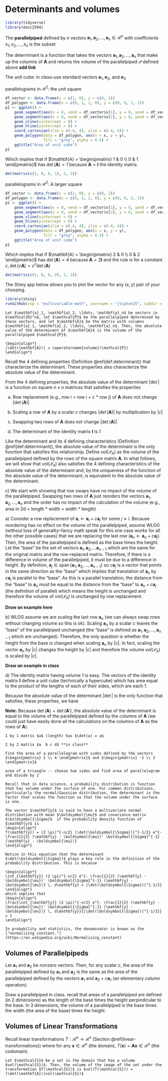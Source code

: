# Determinants and volumes

```r
library(tidyverse)
library(dasc2594)
```


:::{.definition}
The **parallelpiped** defined by $n$ vectors $\mathbf{a}_1, \mathbf{a}_2, \ldots, \mathbf{a}_n \in \mathcal{R}^n$ with coefficients $x_1, x_2, \ldots, x_n$ is the subset

\begin{align*}
\mathcal{P} = \{x_1 \mathbf{a}_1 + x_2 \mathbf{a}_2 + \cdots + x_n \mathbf{a}_n | 0 \leq x_1, x_2, \ldots, x_n \leq 1 \}
\end{align*}
:::


The determinant is a function that takes the vectors $\mathbf{a}_1, \mathbf{a}_2, \ldots, \mathbf{a}_n$ that make up the columns of $\mathbf{A}$ and returns the volume of the parallelpiped $\mathcal{P}$ defined above **add link**


:::{.example}
The unit cube: in class--use standard vectors $\mathbf{e}_1, \mathbf{e}_2$, and $\mathbf{e}_3$
:::

:::{.example}
parallelograms in $\mathcal{R}^2$: the unit square

```r
df_vector <- data.frame(x = c(1, 0), y = c(0, 1))
df_polygon <- data.frame(x = c(0, 1, 1, 0), y = c(0, 0, 1, 1))
p1 <- ggplot() +
    geom_segment(aes(x = 0, xend = df_vector$x[1], y = 0, yend = df_vector$y[1]), arrow = arrow()) +
    geom_segment(aes(x = 0, xend = df_vector$x[2], y = 0, yend = df_vector$y[2]), arrow = arrow()) +
    geom_vline(xintercept = 0) + 
    geom_hline(yintercept = 0) +
    coord_cartesian(xlim = c(-4, 4), ylim = c(-4, 4)) + 
    geom_polygon(data = df_polygon, aes(x = x, y = y), 
                 fill = "grey", alpha = 0.5) +
    ggtitle("Area of unit cube")
p1
```

Which implies that if $\mathbf{A} = \begin{pmatrix} 1 & 0 \\ 0 & 1 \end{pmatrix}$ has $\det(\mathbf{A}) = 1$ because $\mathbf{A} = \mathbf{I}$ the identity matrix. 

```r
det(matrix(c(1, 0, 0, 1), 2, 2))
```
:::


::: {.example}
parallelograms in $\mathcal{R}^2$: A larger square

```r
df_vector <- data.frame(x = c(2, 0), y = c(0, 2))
df_polygon <- data.frame(x = c(0, 2, 2, 0), y = c(0, 0, 2, 2))
p1 <- ggplot() +
    geom_segment(aes(x = 0, xend = df_vector$x[1], y = 0, yend = df_vector$y[1]), arrow = arrow()) +
    geom_segment(aes(x = 0, xend = df_vector$x[2], y = 0, yend = df_vector$y[2]), arrow = arrow()) +
    geom_vline(xintercept = 0) + 
    geom_hline(yintercept = 0) +
    coord_cartesian(xlim = c(-4, 4), ylim = c(-4, 4)) + 
    geom_polygon(data = df_polygon, aes(x = x, y = y), 
                 fill = "grey", alpha = 0.5) +
    ggtitle("Area of unit cube")
p1
```


Which implies that if $\mathbf{A} = \begin{pmatrix} 2 & 0 \\ 0 & 2 \end{pmatrix}$ has $\det(\mathbf{A}) = 4$ because $\mathbf{A} = 2 \mathbf{I}$ and the rule is for a constant $c, \det(c\mathbf{A}) = c^n \det(\mathbf{A})$


```r
det(matrix(c(2, 0, 0, 2), 2, 2))
```
:::


The Shiny app below allows you to plot the vector for any $(x, y)$ pair of your choosing.

```r
library(shiny)
runGitHub(rep = "multivariable-math", username = "jtipton25", subdir = "shiny-apps/chapter-14/determinants-volume/") 
```


<!-- ::: {.theorem} -->
```theorem
Let $\mathbf{a}_1, \mathbf{a}_2, \ldots, \mathbf{a}_n$ be vectors in $\mathcal{R}^n$, let $\mathcal{P}$ be the parallelpiped determined by these vectors, and let $\mathbf{A}$ be the matrix with columns $\mathbf{a}_1, \mathbf{a}_2, \ldots, \mathbf{a}_n$. Then, the absolute value of the determinant of $\mathbf{A}$ is the volume of the parallelpiped $\mathcal{P}$:

\begin{align*}
|\det(\mathbf{A})| = \operatorname{volume}(\mathcal{P})
\end{align*}
```
<!-- ::: -->

::: {.proof}
Recall the 4 defining properties (Definition \@ref(def:determinant)) that characterize the determinant. These properties also characterize the absolute value of the determinant.

From the 4 defining properties, the absolute value of the determinant $|\det|$ is a function on square $n \times n$ matrices that satisfies the properties

a) Row replacement (e.g., row i = row i + c * row j) of $\mathbf{A}$ does not change $|\det(\mathbf{A})|$

b) Scaling a row of $\mathbf{A}$ by a scalar $c$ changes $|\det(\mathbf{A})|$ by multiplication by $|c|$

c) Swapping two rows of $\mathbf{A}$ does not change $|\det(\mathbf{A})|$ 

d) The determinant of the identity matrix $\mathbf{I}$ is 1

Like the determinant and its 4 defining characteristics  (Definition \@ref(def:determinant)), the absolute value of the determinant is the only function that satisfies this relationship. Define $vol(\mathcal{P}_A)$ as the volume of the parallelpiped defined by the rows of the square matrix $\mathbf{A}$. In what follows, we will show that $vol(\mathcal{P}_A)$ also satisfies the 4 defining characteristics of the absolute value of the determinant and, by the uniqueness of the function of the absolute value of the determinant, is equivalent to the absolute value of the determinant.

c\) We start with showing that row swaps have no impact of the volume of the parallelpiped. Swapping two rows of $\mathbf{A}$ just reorders the vectors $\mathbf{a}_1, \mathbf{a}_2, \ldots, \mathbf{a}_n$ and the order has no impact of the calculation of the volume (e.g., area in 2d = length * width = width * length)


a\) Consider a row replacement of $\mathbf{a}_i \leftarrow \mathbf{a}_i + c \mathbf{a}_j$ for some $j \neq i$. Because reordering has no effect on the volume of the parallelpiped, assume WLOG (without loss of generality--fancy math speak for this one case works for all the other possible cases) that we are replacing the last row ($\mathbf{a}_n \leftarrow \mathbf{a}_n + c \mathbf{a}_j$). Then, the area of the parallelpiped is defined as the base times the height. Let the "base" be the set of vectors $\mathbf{a}_1, \mathbf{a}_2, \ldots \mathbf{a}_{n-1}$ which are the same for the original matrix and the row-replaced matrix. Therefore, if there is a difference in volume of the parallelpiped, it must be due to a difference in height. By definition, $\mathbf{a}_j \in \operatorname{span}\{\mathbf{a}_1, \mathbf{a}_2, \ldots, \mathbf{a}_{n-1}\}$ so $c \mathbf{a}_j$ is a vector that points in the same direction as the "base" which implies that translation of $\mathbf{a}_n$ by $c \mathbf{a}_j$ is parallel to the "base". As this is a parallel translation, the distance from the "base" to $\mathbf{a}_n$ must be equal to the distance from the "base" to $\mathbf{a}_n + c \mathbf{a}_j$ (the definition of parallel) which means the height is unchanged and therefore the volume of $vol(\mathcal{P}_A)$ is unchanged by row replacement. 

**Draw an example here**

b\) WLOG assume we are scaling the last row $\mathbf{a}_n$ (we can always swap rows without changing volume so this is ok). Scaling $\mathbf{a}_n$ by a scalar $c$ leaves the "base" of the parallelpiped unchanged (the "base" is defined as $\mathbf{a}_1, \mathbf{a}_2, \ldots, \mathbf{a}_{n-1}$ which are unchanged). Therefore, the only question is whether the height from the base is changed when scaling $\mathbf{a}_n$ by $|c|$. In fact, scaling the vector $\mathbf{a}_n$ by $|c|$ changes the height by $|c|$ and therefore the volume $vol(\mathcal{P}_A)$ is scaled by $|c|$.

**Draw an example in class**

d\) The identity matrix having volume 1 is easy. The vectors of the identity matrix $\mathbf{I}$ define a unit cube (technically a hypercube) which has area equal to the product of the lengths of each of their sides, which are each 1. 

Because the absolute value of the determinant $|\det|$ is the only function that satisfies, these properties, we have

\begin{align*}
vol(\mathcal{P}_A) = |\det(\mathbf{A})|
\end{align*}
:::

**Note:** Because $\det(\mathbf{A}) = \det(\mathbf{A}')$, the absolute value of the determinant is equal to the volume of the parallelpiped defined by the columns of $\mathbf{A}$ (we could just have easily done all the calculations on the columns of $\mathbf{A}$ as the rows of $\mathbf{A}$).

```example
1 by 1 matrix $a$ (length) has $\det(a) = a$
```

```example
2 by 2 matrix $a  b c d$ **in class**
```

```example
Find the area of a parallelogram with sides defined by the vectors $\begin{pmatrix} 2 \\ 4 \end{pmatrix}$ and $\begin{pmatrix} -1 \\ 2 \end{pmatrix}$ 
```

```example
area of a triangle -- choose two sides and find area of parallelogram and divide by 2
```

```example
Recall that in data science, a probability distribution is function that has volume under the surface of one. For common distributions, particularly the normal/Gaussian distribution, the determinant is the factor that scales the function so that the volume under the surface is one.

The vector $\mathbf{y}$ is said to have a multivariate normal distribution with mean $\boldsymbol{\mu}$ and covariance matrix $\boldsymbol{\Sigma}$  if the probability density function of $\mathbf{y}$ is 
\begin{align*}
f(\mathbf{y}) = (2 \pi)^{-n/2} |\det(\boldsymbol{\Sigma})|^{-1/2} e^{- \frac{1}{2} (\mathbf{y} - \boldsymbol{\mu})' \boldsymbol{\Sigma}^{-1} (\mathbf{y} - \boldsymbol{\mu})}
\end{align*}

Notice in this equation that the determinant $\det(\boldsymbol{\Sigma})$ plays a key role in the definition of the probability distribution. This is because 

\begin{align*}
\int_{\mathbf{y}} (2 \pi)^{-n/2} e^{- \frac{1}{2} (\mathbf{y} - \boldsymbol{\mu})' \boldsymbol{\Sigma}^{-1} (\mathbf{y} - \boldsymbol{\mu})} \, d\mathbf{y} = |\det(\boldsymbol{\Sigma})|^{-1/2}
\end{align*}
which implies that 
\begin{align*}
\frac{\int_{\mathbf{y}} (2 \pi)^{-n/2} e^{- \frac{1}{2} (\mathbf{y} - \boldsymbol{\mu})' \boldsymbol{\Sigma}^{-1} (\mathbf{y} - \boldsymbol{\mu})} \, d\mathbf{y}}{|\det(\boldsymbol{\Sigma})|^{-1/2}} = 1
\end{align*}

In probability and statistics, the denominator is known as the ["normalizing constant."](https://en.wikipedia.org/wiki/Normalizing_constant)
```


## Volumes of Parallelpipeds

::: {.proposition}
Let $\mathbf{a}_1$ and $\mathbf{a}_2$ be nonzero vectors. Then, for any scalar $c$, the area of the parallelpiped defined by $\mathbf{a}_1$ and $\mathbf{a}_2$ is the same as the area of the parallelpiped defined by the vectors $\mathbf{a}_1$ and $\mathbf{a}_2 + c \mathbf{a}_1$ (an elementary column operation).
:::

::: {.example}
Draw a parallelpiped in class. recall that areas of a parallelpiped are defined (in 2 dimensions) as the length of the base times the height perpindicular to the base. In 3 dimensions, the volume of a parallelpiped is the base times the width (the area of the base) times the height.
:::



## Volumes of Linear Transformations

Recall linear transformations $T:\mathcal{R}^n \rightarrow \mathcal{R}^n$ (Section \@ref(linear-transformations)) where for any $\mathbf{x} \in \mathcal{R}^n$ (the domain), $T(\mathbf{x}) = \mathbf{A} \mathbf{x} \in \mathcal{R}^n$ (the codomain). 

```theorem
Let $\mathcal{S}$ be a set in the domain that has a volume $vol(\mathcal{S})$. Then, the volume of the image of the set under the transformation $T(\mathcal{S})$ is $vol(T(\mathcal{S})) = |\det(\mathbf{A})|vol(\mathcal{S})$
```







